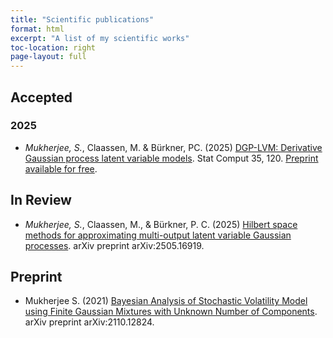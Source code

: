 ```yaml
---
title: "Scientific publications"
format: html
excerpt: "A list of my scientific works"
toc-location: right
page-layout: full
---
```


## Accepted

### 2025

- *Mukherjee, S.*, Claassen, M. \& Bürkner, PC. (2025) [DGP-LVM: Derivative Gaussian process latent variable models](https://doi.org/10.1007/s11222-025-10644-4). Stat Comput 35, 120. [Preprint available for free](https://arxiv.org/abs/2404.04074).

## In Review

- *Mukherjee, S.*, Claassen, M., \& Bürkner, P. C. (2025) [Hilbert space methods for approximating multi-output latent variable Gaussian processes](https://arxiv.org/abs/2505.16919). arXiv preprint arXiv:2505.16919.

## Preprint

- Mukherjee S. (2021) [Bayesian Analysis of Stochastic Volatility Model using Finite Gaussian Mixtures with Unknown Number of Components](https://arxiv.org/abs/2110.12824). arXiv preprint arXiv:2110.12824.